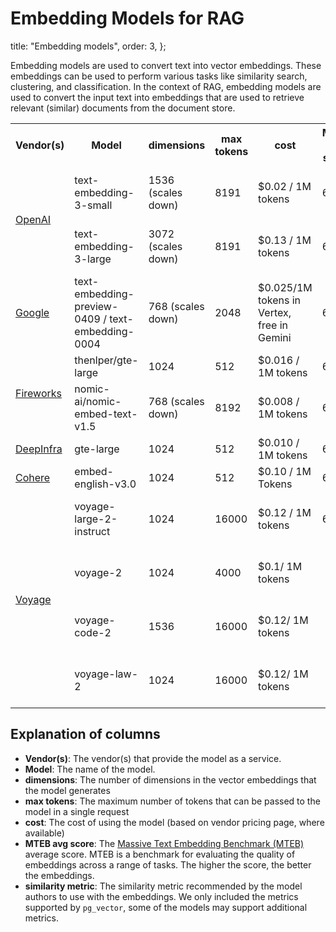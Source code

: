 # Embedding Models for RAG

  title: "Embedding models",
  order: 3,
};

Embedding models are used to convert text into vector embeddings.
These embeddings can be used to perform various tasks like similarity search, clustering, and classification.
In the context of RAG, embedding models are used to convert the input text into embeddings that are used to retrieve relevant (similar)
documents from the document store.

<table>
  <tr>
    <th>Vendor(s)</th>
    <th>Model</th>
    <th>dimensions</th>
    <th>max tokens</th>
    <th>cost</th>
    <th>MTEB avg score</th>
    <th>similarity metric</th>
  </tr>
  <tr>
    <td rowSpan="2">
      <a href="./embedding_models/open_ai">OpenAI</a>
    </td>
    <td>text-embedding-3-small</td>
    <td>1536 (scales down)</td>
    <td>8191</td>
    <td>$0.02 / 1M tokens</td>
    <td>62.3</td>
    <td>cosine, dot product, L2</td>
  </tr>
  <tr>
    <td>text-embedding-3-large</td>
    <td>3072 (scales down)</td>
    <td>8191</td>
    <td>$0.13 / 1M tokens</td>
    <td>64.6</td>
    <td>cosine, dot product, L2</td>
  </tr>
  <tr>
    <td>
      <a href="./embedding_models/google">Google</a>
    </td>
    <td>text-embedding-preview-0409 / text-embedding-0004</td>
    <td>768 (scales down)</td>
    <td>2048</td>
    <td> $0.025/1M tokens in Vertex, free in Gemini</td>
    <td>66.31</td>
    <td>cosine, L2</td>
  </tr>
  <tr>
    <td rowSpan="2">
      <a href="./embedding_models/fireworks">Fireworks</a>
    </td>
    <td>thenlper/gte-large</td>
    <td>1024</td>
    <td>512</td>
    <td>$0.016 / 1M tokens</td>
    <td>63.23</td>
    <td>cosine</td>
  </tr>
  <tr>
    <td>nomic-ai/nomic-embed-text-v1.5</td>
    <td>768 (scales down)</td>
    <td>8192</td>
    <td>$0.008 / 1M tokens</td>
    <td>62.28</td>
    <td>cosine</td>
  </tr>
  <tr>
    <td>
      <a href="./embedding_models/deepinfra">DeepInfra</a>
    </td>
    <td>gte-large</td>
    <td>1024</td>
    <td>512</td>
    <td>$0.010 / 1M tokens</td>
    <td>63.23</td>
    <td>cosine</td>
  </tr>
  <tr>
    <td>
      <a href="embedding_models/cohere">Cohere</a>
    </td>
    <td>embed-english-v3.0</td>
    <td>1024</td>
    <td>512</td>
    <td>$0.10 / 1M Tokens</td>
    <td>64.5</td>
    <td>cosine</td>
  </tr>
  <tr>
    <td rowSpan="4">
      <a href="embedding_models/voyage">Voyage</a>
    </td>
    <td>voyage-large-2-instruct</td>
    <td>1024</td>
    <td>16000</td>
    <td>$0.12 / 1M tokens</td>
    <td>68.28</td>
    <td>cosine, dot product, L2</td>
  </tr>
  <tr>
    <td>voyage-2</td>
    <td>1024</td>
    <td>4000</td>
    <td> $0.1/ 1M tokens</td>
    <td></td>
    <td>cosine, dot product, L2</td>
  </tr>
  <tr>
    <td>voyage-code-2</td>
    <td>1536</td>
    <td>16000</td>
    <td> $0.12/ 1M tokens</td>
    <td></td>
    <td>cosine, dot product, L2</td>
  </tr>
  <tr>
    <td>voyage-law-2</td>
    <td>1024</td>
    <td>16000</td>
    <td> $0.12/ 1M tokens</td>
    <td></td>
    <td>cosine, dot product, L2</td>
  </tr>
</table>

## Explanation of columns

- **Vendor(s)**: The vendor(s) that provide the model as a service.
- **Model**: The name of the model.
- **dimensions**: The number of dimensions in the vector embeddings that the model generates
- **max tokens**: The maximum number of tokens that can be passed to the model in a single request
- **cost**: The cost of using the model (based on vendor pricing page, where available)
- **MTEB avg score**: The [Massive Text Embedding Benchmark (MTEB)](https://github.com/embeddings-benchmark/mteb) average score. MTEB is a benchmark for evaluating the quality of embeddings across a range of tasks. The higher the score, the better the embeddings.
- **similarity metric**: The similarity metric recommended by the model authors to use with the embeddings. We only included the metrics supported by `pg_vector`, some of the models may support additional metrics.
